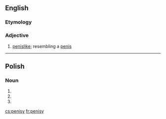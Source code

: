 ==English==

===Etymology===
{{suffix|penis|y}}

===Adjective===
{{en-adj}}

# {{rfv-sense}} [[penislike]]; resembling a [[penis]]
----
==Polish==

===Noun===
{{head|pl|noun form|g=m}}

# {{inflection of|penis||nom|p|lang=pl}}
# {{inflection of|penis||acc|p|lang=pl}}
# {{inflection of|penis||voc|p|lang=pl}}

[[cs:penisy]]
[[fr:penisy]]